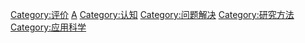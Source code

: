 {{Catmore}}
{{Commonscat|Analysis}}

[[Category:评价|Category:评价]]
[[Category:批判性思維|A]]
[[Category:认知|Category:认知]]
[[Category:问题解决|Category:问题解决]]
[[Category:研究方法|Category:研究方法]]
[[Category:应用科学|Category:应用科学]]